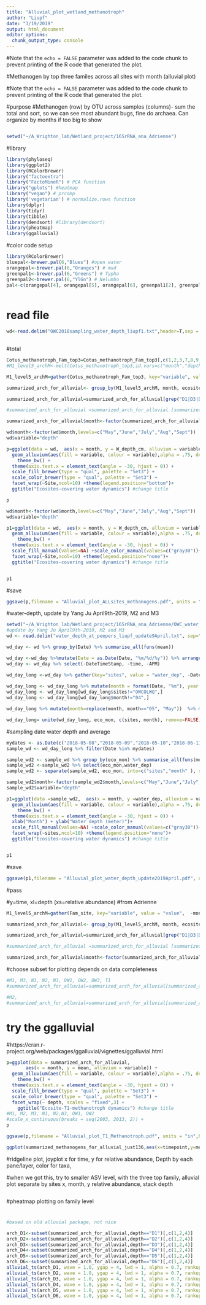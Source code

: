 ```yaml
---
title: "Alluvial_plot_wetland_methanotroph"
author: "Liupf"
date: "3/19/2019"
output: html_document
editor_options: 
  chunk_output_type: console
---
```

#Note that the `echo = FALSE` parameter was added to the code chunk to prevent printing of the R code that generated the plot.

#Methanogen by top three familes across all sites with month (alluvial plot)

#Note that the `echo = FALSE` parameter was added to the code chunk to prevent printing of the R code that generated the plot.

#purpose
#Methanogen (row) by OTU across samples (columns)- sum the total and sort, so we can see most abundant bugs, fine do archaea. Can organize by months if too big to show

```r

```
```r
setwd("~/A_Wrighton_lab/Wetland_project/16SrRNA_ana_Adrienne")
```
#library
```r
library(phyloseq)
library(ggplot2)
library(RColorBrewer)
library("factoextra")
library("FactoMineR") # PCA function
library("gplots") #heatmap
library("vegan") # prcomp
library('vegetarian') # normalize.rows function
library(dplyr)
library(tidyr)
library(tibble)
library(dendsort) #library(dendsort)
library(pheatmap)
library(ggalluvial)
```

#color code setup
```r
library(RColorBrewer)
bluepal<-brewer.pal(6,"Blues") #open water
orangepal<-brewer.pal(6,"Oranges") # mud
greenpal1<-brewer.pal(6,"Greens") # Typha
greenpal2<-brewer.pal(6,"YlGn") # Nelumbo
pal<-c(orangepal[4], orangepal[5], orangepal[6], greenpal1[2], greenpal1[3], greenpal1[4], bluepal[4], bluepal[5], bluepal[6], greenpal2[6])


```

```

```
# read file
```r
wd<-read.delim("OWC2018sampling_water_depth_liupf1.txt",header=T,sep = "\t")
 
```

#total
```r
Cotus_methanotroph_Fam_top3=Cotus_methanotroph_Fam_top3[,c(1,2,3,7,8,9,11)]
#M1_level5_archM<-melt(Cotus_methanotroph_top3,id.vars=c("month","depth","core", "ecosite"))

M1_level5_archM=gather(Cotus_methanotroph_Fam_top3, key="variable", value = "value",  -month, -depth, -core, -ecosite, factor_key= TRUE)

summarized_arch_for_alluvial<- group_by(M1_level5_archM, month, ecosite, depth, variable) %>% summarise(mean=mean(value))

summarized_arch_for_alluvial=summarized_arch_for_alluvial[grep("D1|D3|D6", summarized_arch_for_alluvial$depth,ignore.case=TRUE, invert=FALSE),]

#summarized_arch_for_alluvial =summarized_arch_for_alluvial [summarized_arch_for_alluvial$depth==c("D1","D3","D6"), ]

summarized_arch_for_alluvial$month<-factor(summarized_arch_for_alluvial$month,levels=c("May","June","July","Aug","Sept"))
```

```r
wd$month<-factor(wd$month,levels=c("May","June","July","Aug","Sept"))
wd$variable="depth"
```

```r
p=ggplot(data = wd,  aes(x = month, y = W_depth_cm, alluvium = variable)) +
  geom_alluvium(aes(fill = variable, colour = variable),alpha = .75, decreasing = FALSE) +
    theme_bw() +
  theme(axis.text.x = element_text(angle = -30, hjust = 0)) +
  scale_fill_brewer(type = "qual", palette = "Set3") +
  scale_color_brewer(type = "qual", palette = "Set3") +
  facet_wrap(~Site,ncol=10) +theme(legend.position="bottom")+
  ggtitle("Ecosites-covering water dynamics") #change title

p

```

```r

wd$month<-factor(wd$month,levels=c("May","June","July","Aug","Sept"))
wd$variable="depth"
```

```r
p1=ggplot(data = wd,  aes(x = month, y = W_depth_cm, alluvium = variable)) +
  geom_alluvium(aes(fill = variable, colour = variable),alpha = .75, decreasing = FALSE) +
    theme_bw() +
  theme(axis.text.x = element_text(angle = -30, hjust = 0)) +
  scale_fill_manual(values=NA) +scale_color_manual(values=c("gray30"))+
  facet_wrap(~Site,ncol=10) +theme(legend.position="none")+
  ggtitle("Ecosites-covering water dynamics") #change title


p1
```

#save
```r
ggsave(p,filename = "Alluvial_plot_ALLsites_methanogens.pdf", units = "in",height = 10, width = 16)
```

#water-depth, update by Yang Ju April9th-2019, M2 and M3
```r
setwd("~/A_Wrighton_lab/Wetland_project/16SrRNA_ana_Adrienne/OWC_water_depth")
#update by Yang Ju April9th-2019, M2 and M3
wd <- read.delim("water_depth_at_peepers_liupf_update9April.txt", sep="\t", header = T, check.names = F)

wd_day <- wd %>% group_by(Date) %>% summarise_all(funs(mean))

wd_day <-wd_day %>%mutate(Date = as.Date(Date, "%m/%d/%y")) %>% arrange(Date)
wd_day <- wd_day %>% select(-DateTimeStamp, -time, -APM)

wd_day_long <-wd_day %>% gather(key="sites", value = "water_dep", -Date)
 
wd_day_long <- wd_day_long %>% mutate(month = format(Date, "%m"), year = format(Date, "%y")) 
wd_day_long <- wd_day_long[wd_day_long$sites!="OWCOLWQ",]
wd_day_long <- wd_day_long[wd_day_long$month!="04",]

wd_day_long %>% mutate(month=replace(month, month=="05", "May"))  %>% mutate(month=replace(month, month=="08","Aug"))  %>%mutate(month=replace(month, month=="06","June"))  %>% mutate(month=replace(month, month=="09","Sept"))  %>%mutate(month=replace(month, month=="07","July"))  -> wd_day_long

wd_day_long= unite(wd_day_long, eco_mon, c(sites, month), remove=FALSE)
```

#sampling date water depth and average
```r
mydates <- as.Date(c("2018-05-08","2018-05-09","2018-05-10","2018-06-11","2018-06-12","2018-06-13","2018-07-11","2018-07-12","2018-08-06","2018-08-07","2018-08-08","2018-08-09","2018-09-03","2018-09-04","2018-09-05"))
sample_wd <- wd_day_long %>% filter(Date %in% mydates)

sample_wd2 <- sample_wd %>% group_by(eco_mon) %>% summarise_all(funs(mean))
sample_wd2 <-sample_wd2 %>% select(eco_mon,water_dep)
sample_wd2 <- separate(sample_wd2, eco_mon, into=c("sites","month" ), remove =FALSE, sep = "_")

sample_wd2$month<-factor(sample_wd2$month,levels=c("May","June","July","Aug","Sept"))
sample_wd2$variable="depth"
```

```r
p1=ggplot(data =sample_wd2,  aes(x = month, y =water_dep, alluvium = variable)) +
  geom_alluvium(aes(fill = variable, colour = variable),alpha = .75, decreasing = FALSE) +
    theme_bw() +
  theme(axis.text.x = element_text(angle = -30, hjust = 0)) +
  xlab("Month") + ylab("Water depth (meter)")+
  scale_fill_manual(values=NA) +scale_color_manual(values=c("gray30"))+
  facet_wrap(~sites,ncol=10) +theme(legend.position="none")+
  ggtitle("Ecosites-covering water dynamics") #change title


p1
```

#save
```r
ggsave(p1,filename = "Alluvial_plot_water_depth_update2019April.pdf", units = "in",height = 3, width = 16)
```








#pass


#y=time, xl=depth (xs=relative abundance)
#from Adrienne

```r
M1_level5_archM=gather(Fam_site, key="variable", value = "value",  -month, -depth, -core, -ecosite, factor_key= TRUE)

summarized_arch_for_alluvial<- group_by(M1_level5_archM, month, ecosite, depth, variable) %>% summarise(mean=mean(value))

summarized_arch_for_alluvial=summarized_arch_for_alluvial[grep("D1|D3|D6", summarized_arch_for_alluvial$depth,ignore.case=TRUE, invert=FALSE),]

#summarized_arch_for_alluvial =summarized_arch_for_alluvial [summarized_arch_for_alluvial$depth==c("D1","D3","D6"), ]

summarized_arch_for_alluvial$month<-factor(summarized_arch_for_alluvial$month,levels=c("May","June","July","Aug","Sept"))
```
#choose subset for plotting depends on data completeness
```r
#M1, M3, N1, N2, N3, OW1, OW2, OW3, T1
#summarized_arch_for_alluvial=summarized_arch_for_alluvial[summarized_arch_for_alluvial$depth==c("D1","D3","D6"), ] #1,3,6 dataset is full for all month
```

```r
#M2, 
#summarized_arch_for_alluvial=summarized_arch_for_alluvial[summarized_arch_for_alluvial$depth==c("D1","D3","D5"), ] #1,3,6 dataset is full for all month
```


# try the ggalluvial
#https://cran.r-project.org/web/packages/ggalluvial/vignettes/ggalluvial.html
```r
p=ggplot(data = summarized_arch_for_alluvial, 
       aes(x = month, y = mean, alluvium = variable)) +
  geom_alluvium(aes(fill = variable, colour = variable),alpha = .75, decreasing = FALSE) +
    theme_bw() +
  theme(axis.text.x = element_text(angle = -30, hjust = 0)) +
  scale_fill_brewer(type = "qual", palette = "Set3") +
  scale_color_brewer(type = "qual", palette = "Set3") +
  facet_wrap(~ depth, scales = "fixed",3) +
    ggtitle("Ecosite-T1-methanotroph dynamics") #change title
#M1, M2, M3, N1, N2,N3, OW1, OW2
#scale_x_continuous(breaks = seq(2003, 2013, 2)) +
p
```
```r
ggsave(p,filename = "Alluvial_plot_T1_Methanotroph.pdf", units = "in",height = 10, width = 10)
```

```r
ggplot(summarized_methanogens_for_alluvial_just136,aes(x=timepoint,y=mean,alluvium=taxon_short))+geom_alluvium(aes(fill = taxon_short, colour = taxon_short),alpha = .75, decreasing = FALSE)+scale_fill_manual(values=colors)+scale_color_manual(values=colors)+facet_grid(depth~.)+xlab(“”)+ylab(“mean relative abundance”)+theme_bw()+theme(legend.title = element_blank())+geom_flow()
```

#ridgeline plot, joyplot
x for time, y for relative abundance, Depth by each pane/layer, color for taxa,

#when we got this, try to smaller ASV level, with the three top family, alluvial plot
separate by sites
x, month, y relative abundance, stack depth
```r

```




#pheatmap plotting on family level


#
```r
#based on old alluvial package, not nice

arch_D1<-subset(summarized_arch_for_alluvial,depth=="D1")[,c(1,2,4)]
arch_D2<-subset(summarized_arch_for_alluvial,depth=="D2")[,c(1,2,4)]
arch_D3<-subset(summarized_arch_for_alluvial,depth=="D3")[,c(1,2,4)]
arch_D4<-subset(summarized_arch_for_alluvial,depth=="D4")[,c(1,2,4)]
arch_D5<-subset(summarized_arch_for_alluvial,depth=="D5")[,c(1,2,4)]
arch_D6<-subset(summarized_arch_for_alluvial,depth=="D6")[,c(1,2,4)]
alluvial_ts(arch_D1, wave = 1.0, ygap = 4, lwd = 1, alpha = 0.7, rankup = FALSE, plotdir = "up", grid=TRUE, border = "dark grey", xmargin = 01.0, lab.cex = 0.8)
alluvial_ts(arch_D2, wave = 1.0, ygap = 4, lwd = 1, alpha = 0.7, rankup = FALSE, plotdir = "up", grid=TRUE, border = "dark grey", xmargin = 01.0, lab.cex = 0.8)
alluvial_ts(arch_D3, wave = 1.0, ygap = 4, lwd = 1, alpha = 0.7, rankup = FALSE, plotdir = "up", grid=TRUE, border = "dark grey", xmargin = 01.0, lab.cex = 0.8)
alluvial_ts(arch_D4, wave = 1.0, ygap = 4, lwd = 1, alpha = 0.7, rankup = FALSE, plotdir = "up", grid=TRUE, border = "dark grey", xmargin = 01.0, lab.cex = 0.8)
alluvial_ts(arch_D5, wave = 1.0, ygap = 4, lwd = 1, alpha = 0.7, rankup = FALSE, plotdir = "up", grid=TRUE, border = "dark grey", xmargin = 01.0, lab.cex = 0.8)
alluvial_ts(arch_D6, wave = 1.0, ygap = 4, lwd = 1, alpha = 0.7, rankup = FALSE, plotdir = "up", grid=TRUE, border = "dark grey", xmargin = 01.0, lab.cex = 0.8)

```
